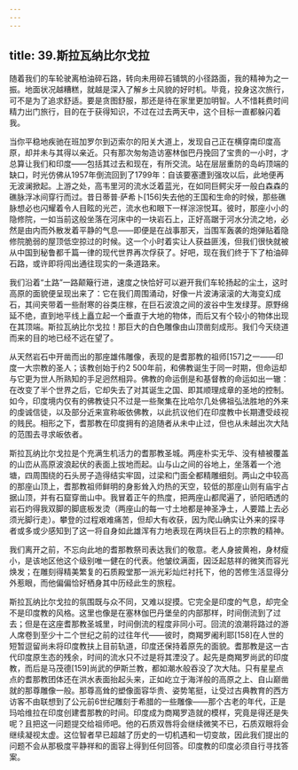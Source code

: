 ```yaml
---
---
---
```

title: 39.斯拉瓦纳比尔戈拉
---




随着我们的车轮驶离柏油碎石路，转向未用碎石铺筑的小径路面，我的精神为之一振。地面状况越糟糕，就越是深入了解乡土风貌的好时机。毕竟，投身这次旅行，可不是为了追求舒适。要是贪图舒服，那还是待在家里更加明智。人不惜耗费时间精力出门旅行，目的在于获得知识，不过在过去两天中，这个目标一直都躲闪着我。

当你平稳地疾驰在班加罗尔到迈索尔的阳关大道上，发现自己正在横穿南印度高原，却并未与其得以亲近。只有那次匆匆造访塞林伽巴丹挽回了宝贵的一小时，才总算让我们和印度——包括其过去和现在，有所交流。站在层层重防的岛屿顶端的缺口，时光仿佛从1957年倒流回到了1799年：自该要塞遭到强攻以后，此地便再无波澜掀起。上游之处，高韦里河的流水泛着蓝光，在如同巨鳄尖牙一般白森森的礁脉浮冰间穿行而过。昔日蒂普·萨希卜[156]失去他的王国和生命的时候，那些礁脉想必也闪耀着令人目眩的光芒，流水也和眼下一样淙淙悦耳。彼时，那座小小的隐修院，一如当前这般坐落在河床中的一块岩石上，正好高踞于河水分流之地，必然是由内而外散发着平静的气息——即便是在战事那天，当围军轰袭的炮弹贴着隐修院脆弱的屋顶低空掠过的时候。这一个小时着实让人获益匪浅，但我们很快就被从中国到秘鲁都千篇一律的现代世界再次俘获了。好吧，现在我们终于下了柏油碎石路，或许即将闯出通往现实的一条道路来。

我们沿着“土路”一路颠簸行进，速度之快恰好可以避开我们车轮扬起的尘土，这时高原的面貌便呈现出来了：它在我们周围涌动，好像一片波涛滚滚的大海变幻成石，其间夹带着一些耐寒的谷类庄稼，在巨石波浪之间的波谷中生发绿芽。原野绵延不绝，直到地平线上矗立起一个垂直于大地的物体，而后又有个较小的物体出现在其顶端。斯拉瓦纳比尔戈拉！那巨大的白色雕像由山顶凿刻成形。我们今天绕道而来的目的地已经不远在望了。

从天然岩石中开凿而出的那座雄伟雕像，表现的是耆那教的祖师[157]之一——印度一大宗教的圣人；该教创始于约2 500年前，和佛教诞生于同一时期，但命运却与它更为世人所熟知的手足迥然相异。佛教的命运倒是和基督教的命运如出一辙：在改变了半个世界之后，它却失去了对其诞生之国、即其顺理成章的圣地的控制。如今，印度境内仅有的佛教徒只不过是一些聚集在比哈尔几处佛祖弘法胜地的外来的虔诚信徒，以及部分近来宣称皈依佛教，以此抗议他们在印度教中长期遭受歧视的贱民。相形之下，耆那教在印度拥有的追随者从未中止过，但也从未越出次大陆的范围去寻求皈依者。

斯拉瓦纳比尔戈拉是个充满生机活力的耆那教圣城。两座朴实无华、没有植被覆盖的山峦从高原波浪起伏的表面上拔地而起。山与山之间的谷地上，坐落着一个池塘，四周围绕的石头房子造得结实牢固，过梁和门面全都精雕细刻。两山之中较高的那座山顶上，耆那教祖师鲜明的身影耸入灼热的天空，较低的那座山则有庙宇占据山顶，并有石窟穿凿山中。我冒着正午的热度，把两座山都爬遍了，骄阳晒透的岩石灼得我双脚的脚底板发烫（两座山的每一寸土地都是神圣净土，人要踏上去必须光脚行走）。攀登的过程艰难痛苦，但却大有收获，因为爬山确实让外来的探寻者或多或少感知到了这一将自身如此雄浑有力地表现在两块巨石上的宗教的精神。

我们离开之前，不忘向此地的耆那教祭司表达我们的敬意。老人身披黄袍，身材瘦小，是该地区他这个级别唯一健在的代表。他皱纹满面，因泛起慈祥的微笑而容光焕发；在雕刻得精美繁复的石质殿堂那一派光彩灿烂衬托下，他的苦修生活显得分外惹眼，而他偏偏恰好栖身其中历经此生的旅程。

斯拉瓦纳比尔戈拉的氛围既与众不同，又难以捉摸。它完全是印度的气息，却完全不是印度教的风格。这里也像是在塞林伽巴丹堡垒的内部那样，时间倒流到了过去；但是在这座耆那教圣城里，时间倒流的程度非同小可。回流的浪潮将路过的游人席卷到至少十二个世纪之前的过往年代——彼时，商羯罗阇利耶[158]在人世的短暂逗留尚未将印度教扶上目前轨道，印度还保持着原先的面貌。耆那教是这一古代印度原生态的残余，时间的流水只不过是将其湮没了。起先是商羯罗尚武的印度教，而后是马茂德[159]尚武的伊斯兰教，都如潮水般吞没了次大陆。只有星星点点的耆那教团体还在洪水表面抬起头来，正如屹立于海洋般的高原之上、自山巅凿就的那尊雕像一般。那尊高耸的塑像面容华贵、姿势笔挺，让受过古典教育的西方访客不由联想到了公元前6世纪雕刻于希腊的一些雕像——那个古老的年代，正是玛哈维拉在印度创建耆那教的时间。印度成为商羯罗造就的模样，究竟是得还是失呢？且把这一问题提交给祖师吧。他的石质双唇将会继续微笑不已，石质双眼将会继续凝视太虚。这位智者早已超越了历史的一切机遇和一切变故，因此我们提出的问题不会从那极度平静祥和的面容上得到任何回答。印度教的印度必须自行寻找答案。